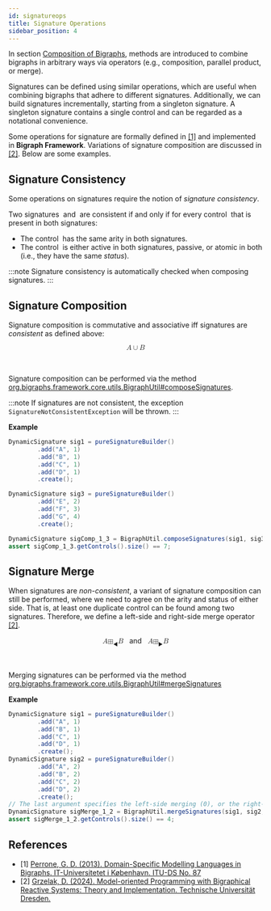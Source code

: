 ```yaml
---
id: signatureops
title: Signature Operations
sidebar_position: 4
---
```


In section [Composition of Bigraphs](../basic/composition), methods are introduced to
combine bigraphs in arbitrary ways via operators (e.g., composition, parallel product, or merge).

Signatures can be defined using similar operations, which are useful when combining bigraphs that adhere to different signatures.
Additionally, we can build signatures incrementally, starting from a singleton signature.
A singleton signature contains a single control and can be regarded as a notational convenience.

Some operations for signature are formally defined in [\[1\]](#ref1) and implemented in **Bigraph Framework**.
Variations of signature composition are discussed in [\[2\]](#ref2).
Below are some examples.


## Signature Consistency

Some operations on signatures require the notion of _signature consistency_.

Two signatures <math>A</math> and <math>B</math> are consistent if and only if for every control <math>c</math> that is present in both signatures:
- The control <math>c</math> has the same arity in both signatures.
- The control <math>c</math> is either active in both signatures, passive, or atomic in both (i.e., they have the same _status_).

:::note
Signature consistency is automatically checked when composing signatures.
:::

## Signature Composition

Signature composition is commutative and associative iff signatures are _consistent_ as defined above:

<center>
    <math xmlns="http://www.w3.org/1998/Math/MathML">
        <mrow>
            <mi>A</mi>
            <mo>∪</mo>
            <mi>B</mi>
        </mrow>
    </math>
</center>
<br/>
<br/>

Signature composition can be performed via the method [org.bigraphs.framework.core.utils.BigraphUtil#composeSignatures](https://bigraphs.org/products/bigraph-framework/apidocs/org/bigraphs/framework/core/utils/BigraphUtil.html#composeSignatures(org.bigraphs.framework.core.impl.signature.DynamicSignature,org.bigraphs.framework.core.impl.signature.DynamicSignature)).

:::note
If signatures are not consistent, the exception `SignatureNotConsistentException` will be thrown.
:::

**Example**

```java
DynamicSignature sig1 = pureSignatureBuilder()
        .add("A", 1)
        .add("B", 1)
        .add("C", 1)
        .add("D", 1)
        .create();

DynamicSignature sig3 = pureSignatureBuilder()
        .add("E", 2)
        .add("F", 3)
        .add("G", 4)
        .create();

DynamicSignature sigComp_1_3 = BigraphUtil.composeSignatures(sig1, sig3);
assert sigComp_1_3.getControls().size() == 7;
```


## Signature Merge


When signatures are _non-consistent_, a variant of signature composition can still be performed, where we need to
agree on the arity and status of either side.
That is, at least one duplicate control can be found among two signatures.
Therefore, we define a left-side and right-side merge
operator [\[2\]](#ref2).

<center>
    <math xmlns="http://www.w3.org/1998/Math/MathML">
        <mrow>
            <mi>A</mi>
            <msub>
                <mi>&#x229E;</mi>
                <mo>&#x25C0;</mo>
            </msub>
            <mi>B</mi>
        </mrow>
    </math>
    &nbsp; and &nbsp;
    <math xmlns="http://www.w3.org/1998/Math/MathML">
        <mrow>
            <mi>A</mi>
            <msub>
                <mi>&#x229E;</mi>
                <mo>&#x25B6;</mo>
            </msub>
            <mi>B</mi>
        </mrow>
    </math>
</center>
<br/>
<br/>

Merging signatures can be performed via the method [org.bigraphs.framework.core.utils.BigraphUtil#mergeSignatures](https://bigraphs.org/products/bigraph-framework/apidocs/org/bigraphs/framework/core/utils/BigraphUtil.html#mergeSignatures(org.bigraphs.framework.core.impl.signature.DynamicSignature,org.bigraphs.framework.core.impl.signature.DynamicSignature))

**Example**

```java
DynamicSignature sig1 = pureSignatureBuilder()
        .add("A", 1)
        .add("B", 1)
        .add("C", 1)
        .add("D", 1)
        .create();
DynamicSignature sig2 = pureSignatureBuilder()
        .add("A", 2)
        .add("B", 2)
        .add("C", 2)
        .add("D", 2)
        .create();
// The last argument specifies the left-side merging (0), or the right-side merging (1)
DynamicSignature sigMerge_1_2 = BigraphUtil.mergeSignatures(sig1, sig2, 0);
assert sigMerge_1_2.getControls().size() == 4;
```

## References

- \[1\] <a id="ref1" href="https://pure.itu.dk/en/publications/domain-specific-modelling-languages-in-bigraphs">Perrone, G. D. (2013). Domain-Specific Modelling Languages in Bigraphs. IT-Universitetet i København. ITU-DS No. 87</a>
- \[2\] <a id="ref2" href="https://nbn-resolving.org/urn:nbn:de:bsz:14-qucosa2-910504">Grzelak, D. (2024). Model-oriented Programming with Bigraphical Reactive Systems: Theory and Implementation. Technische Universität Dresden.</a>

